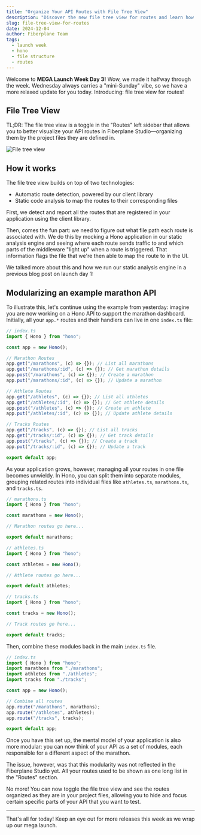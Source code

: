 ```yaml
---
title: "Organize Your API Routes with File Tree View"
description: "Discover the new file tree view for routes and learn how to organize your API routes more effectively."
slug: file-tree-view-for-routes
date: 2024-12-04
author: Fiberplane Team
tags:
  - launch week
  - hono
  - file structure
  - routes
---
```



Welcome to **MEGA Launch Week Day 3!** Wow, we made it halfway through the week. Wednesday always carries a "mini-Sunday" vibe, so we have a more relaxed update for you today. Introducing: file tree view for routes!

## File Tree View

TL;DR: The file tree view is a toggle in the "Routes" left sidebar that allows you to better visualize your API routes in Fiberplane Studio—organizing them by the project files they are defined in.

![File tree view](@/assets/blog/2024-12-04-route-file-tree.png)

## How it works

The file tree view builds on top of two technologies:

- Automatic route detection, powered by our client library
- Static code analysis to map the routes to their corresponding files

First, we detect and report all the routes that are registered in your application using the client library.

Then, comes the fun part: we need to figure out what file path each route is associated with. We do this by mocking a Hono application in our static analysis engine and seeing where each route sends traffic to and which parts of the middleware "light up" when a route is triggered. That information flags the file that we're then able to map the route to in the UI.

We talked more about this and how we run our static analysis engine in a previous blog post on launch day 1:

<LinkCard
  title="Code Analysis"
  description="Fiberplane Studio static code analysis for auto Hono.js API routes"
  href="https://fiberplane.com/blog/code-analysis/"
/>

## Modularizing an example marathon API

To illustrate this, let's continue using the example from yesterday: imagine you are now working on a Hono API to support the marathon dashboard. Initially, all your `app.*` routes and their handlers can live in one `index.ts` file:

```typescript
// index.ts
import { Hono } from "hono";

const app = new Hono();

// Marathon Routes
app.get("/marathons", (c) => {}); // List all marathons
app.get("/marathons/:id", (c) => {}); // Get marathon details
app.post("/marathons", (c) => {}); // Create a marathon
app.put("/marathons/:id", (c) => {}); // Update a marathon

// Athlete Routes
app.get("/athletes", (c) => {}); // List all athletes
app.get("/athletes/:id", (c) => {}); // Get athlete details
app.post("/athletes", (c) => {}); // Create an athlete
app.put("/athletes/:id", (c) => {}); // Update athlete details

// Tracks Routes
app.get("/tracks", (c) => {}); // List all tracks
app.get("/tracks/:id", (c) => {}); // Get track details
app.post("/tracks", (c) => {}); // Create a track
app.put("/tracks/:id", (c) => {}); // Update a track

export default app;
```

As your application grows, however, managing all your routes in one file becomes unwieldy. In Hono, you can split them into separate modules, grouping related routes into individual files like `athletes.ts`, `marathons.ts`, and `tracks.ts`.

```typescript
// marathons.ts
import { Hono } from "hono";

const marathons = new Hono();

// Marathon routes go here...

export default marathons;
```

```typescript
// athletes.ts
import { Hono } from "hono";

const athletes = new Hono();

// Athlete routes go here...

export default athletes;
```

```typescript
// tracks.ts
import { Hono } from "hono";

const tracks = new Hono();

// Track routes go here...

export default tracks;
```

Then, combine these modules back in the main `index.ts` file.

```typescript
// index.ts
import { Hono } from "hono";
import marathons from "./marathons";
import athletes from "./athletes";
import tracks from "./tracks";

const app = new Hono();

// Combine all routes
app.route("/marathons", marathons);
app.route("/athletes", athletes);
app.route("/tracks", tracks);

export default app;
```

Once you have this set up, the mental model of your application is also more modular: you can now think of your API as a set of modules, each responsible for a different aspect of the marathon.

The issue, however, was that this modularity was not reflected in the Fiberplane Studio yet. All your routes used to be shown as one long list in the "Routes" section.

No more! You can now toggle the file tree view and see the routes organized as they are in your project files, allowing you to hide and focus certain specific parts of your API that you want to test.

---

That's all for today! Keep an eye out for more releases this week as we wrap up our mega launch.

<LinkCard
  title="🚀 Mega Launch Week"
  description="Check out all the new features and updates from Fiberplane's mega launch week"
  href="/blog/mega-launch-week-2024"
/>
